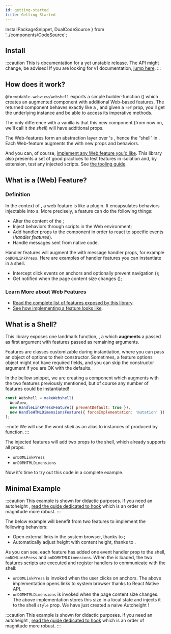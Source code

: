 ```yaml
---
id: getting-started
title: Getting Started
---
```


  InstallPackageSnippet,
  DualCodeSource
} from '../components/CodeSource';

## Install

:::caution
This is documentation for a yet unstable release. The API might change, be advised!
If you are looking for v1 documentation, [jump here](https://github.com/formidable-webview/webshell/tree/dev/1.x#readme).
:::

<InstallPackageSnippet packages="@formidable-webview/webshell@next" />

## How does it work?

`@formidable-webview/webshell` exports a simple builder-function (<Term id="HOC" />) which
creates an augmented <WebView /> component with additional Web-based features. The returned
component behaves exactly like a <WebView />, and given a `ref` prop, you'll get
the underlying <WebView /> instance and be able to access its imperative methods.

The only difference with a vanilla <WebView /> is that this new component (from now on, we'll call it *the shell*)
will have additional props.

The Web-features form an abstraction layer over <WebView />'s <Term id="messaging system" />,
hence the “shell” in <Webshell />. Each Web-feature
augments the <WebView /> with new props and behaviors.

And you can, of course, [implement any Web feature you'd
like](./implementing-features). This library also presents a set of good
practices to test features in isolation and, by extension, test any injected
scripts. See [the tooling guide](./tooling).

## What is a (Web) Feature?

### Definition

In the context of <Webshell />, a web feature is like a plugin. It encapsulates
behaviors injectable into <WebView />s. More precisely, a feature can do the
following things:

- Alter the content of the <Term id="DOM" />;
- Inject behaviors through scripts in the Web environment;
- Add handler props to the <WebView /> component in order to react to specific events (_handler features_).
- Handle messages sent from native code.

Handler features will augment the <WebView/> with message
handler props, for example `onDOMLinkPress`. Here are examples of handler features you
can instantiate in a shell:

- Intercept click events on anchors and optionally prevent navigation (<APIReference reference="HandleLinkPressFeature" type="variable" />);
- Get notified when the page content size changes (<APIReference reference="HandleHTMLDimensionsFeature" type="variable" />);

### Learn More about Web Features

- [Read the complete list of features exposed by this library](./features).
- [See how implementing a feature looks like](./implementing-features).

## What is a Shell?

This library exposes one landmark function, <APIReference reference="makeWebshell" type="function" />, a <Term id="HOC"/>
which **augments** a <WebView /> passed as first argument with features passed
as remaining arguments.

<APIBox reference="makeWebshell" type="function" />

Features are classes customizable during instantiation, where you can pass an
object of options to their constructor. Sometimes, a feature options object
might not have required fields, and you can skip the constructor argument if
you are OK with the defaults.

In the bellow snippet,
we are creating a component which augments <WebView /> with the two features
previously mentioned, but of course any number of features could be instantiated!

```js
const Webshell = makeWebshell(
  WebView,
  new HandleLinkPressFeature({ preventDefault: true }),
  new HandleHTMLDimensionsFeature({ forceImplementation: 'mutation' })
);
```

:::note
We will use the word _shell_ as an alias to instances of <APIReference reference="WebshellComponent" type="alias" /> produced
by <APIReference reference="makeWebshell" type="function" /> function.
:::

The injected features will add two props to the shell, which already supports all <WebView /> props:

- `onDOMLinkPress`
- `onDOMHTMLDimensions`

Now it's time to try out this code in a complete example.

## Minimal Example

:::caution
This example is shown for didactic purposes. If you need an autoheight <WebView/>
, <a href="./autoheight">read the guide dedicated to <APISymbolFormat reference="useAutoheight" type="function" /> hook</a> which is an order of magnitude more robust.
:::

The below example will benefit from two features to implement the following behaviors:

- Open external links in the system browser, thanks to <APIReference reference="HandleLinkPressFeature" type="variable" />;
- Automatically adjust <Term id="viewport" /> height with content height, thanks to <APIReference reference="HandleHTMLDimensionsFeature" type="variable" />.

<DualCodeSource jsx sourceBase="basic" titleBase="NaiveAutoheightWebView" />

As you can see, each feature has added one event handler prop to the shell,
`onDOMLinkPress` and `onDOMHTMLDimensions`. When the <Term id="DOM" /> is
loaded, the two features scripts are executed and register handlers to communicate with the shell:

- `onDOMLinkPress` is invoked when the user clicks on anchors. The above implementation opens links to system browser thanks to React Native <ReactReference name="Linking" type="variable" /> API.
- `onDOMHTMLDimensions` is invoked when the page content size changes. The above implementation stores this size in a local state and injects it to the shell `style` prop. We have just created a naive Autoheight <WebView/>!

:::caution
This example is shown for didactic purposes. If you need an autoheight <WebView/>
, <a href="./autoheight">read the guide dedicated to <APISymbolFormat reference="useAutoheight" type="function" /> hook</a> which is an order of magnitude more robust.
:::

